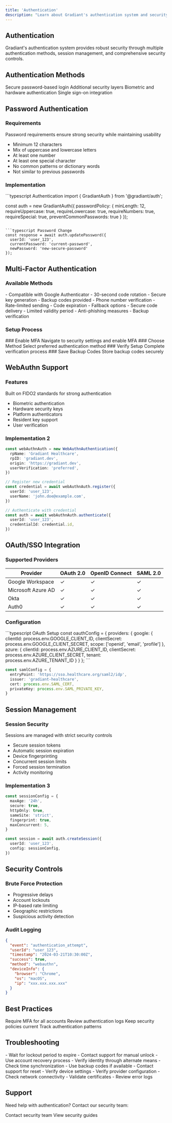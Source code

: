 ```yaml
---
title: 'Authentication'
description: "Learn about Gradiant's authentication system and security features"
---
```


## Authentication

Gradiant's authentication system provides robust security through multiple authentication methods,
session management, and comprehensive security controls.

## Authentication Methods

<CardGroup cols={2}>
  <Card
    title="Password Authentication"
    icon="key"
    href="#password-authentication"
  >
    Secure password-based login
  </Card>
  <Card
    title="Multi-Factor Auth"
    icon="shield-check"
    href="#multi-factor-authentication"
  >
    Additional security layers
  </Card>
  <Card title="WebAuthn" icon="fingerprint" href="#webauthn">
    Biometric and hardware authentication
  </Card>
  <Card title="OAuth/SSO" icon="right-to-bracket" href="#oauth-sso">
    Single sign-on integration
  </Card>
</CardGroup>

## Password Authentication

### Requirements

<Info>
  Password requirements ensure strong security while maintaining usability
</Info>

- Minimum 12 characters
- Mix of uppercase and lowercase letters
- At least one number
- At least one special character
- No common patterns or dictionary words
- Not similar to previous passwords

### Implementation

<CodeGroup>
```typescript Authentication
import { GradiantAuth } from '@gradiant/auth';

const auth = new GradiantAuth({
passwordPolicy: {
minLength: 12,
requireUppercase: true,
requireLowercase: true,
requireNumbers: true,
requireSpecial: true,
preventCommonPasswords: true
}
});

<!-- trunk-ignore(markdownlint/MD040) -->
````

```typescript Password Change
const response = await auth.updatePassword({
  userId: 'user_123',
  currentPassword: 'current-password',
  newPassword: 'new-secure-password'
});
````

</CodeGroup>

## Multi-Factor Authentication

### Available Methods

<AccordionGroup>
  <Accordion title="Time-based OTP (TOTP)">
    - Compatible with Google Authenticator - 30-second code rotation - Secure
    key generation - Backup codes provided
  </Accordion>
  <Accordion title="SMS Authentication">
    - Phone number verification - Rate-limited sending - Code expiration -
    Fallback options
  </Accordion>
  <Accordion title="Email Authentication">
    - Secure code delivery - Limited validity period - Anti-phishing measures -
    Backup verification
  </Accordion>
</AccordionGroup>

### Setup Process

<Steps>
  ### Enable MFA Navigate to security settings and enable MFA ### Choose Method
  Select preferred authentication method ### Verify Setup Complete verification
  process ### Save Backup Codes Store backup codes securely
</Steps>

## WebAuthn Support

### Features

<Check>Built on FIDO2 standards for strong authentication</Check>

- Biometric authentication
- Hardware security keys
- Platform authenticators
- Resident key support
- User verification

### Implementation 2

```typescript
const webAuthnAuth = new WebAuthnAuthentication({
  rpName: 'Gradiant Healthcare',
  rpID: 'gradiant.dev',
  origin: 'https://gradiant.dev',
  userVerification: 'preferred',
})

// Register new credential
const credential = await webAuthnAuth.register({
  userId: 'user_123',
  userName: 'john.doe@example.com',
})

// Authenticate with credential
const auth = await webAuthnAuth.authenticate({
  userId: 'user_123',
  credentialId: credential.id,
})
```

## OAuth/SSO Integration

### Supported Providers

| Provider           | OAuth 2.0 | OpenID Connect | SAML 2.0 |
| ------------------ | --------- | -------------- | -------- |
| Google Workspace   | ✓         | ✓              | ✓        |
| Microsoft Azure AD | ✓         | ✓              | ✓        |
| Okta               | ✓         | ✓              | ✓        |
| Auth0              | ✓         | ✓              | ✓        |

### Configuration

<CodeGroup>
```typescript OAuth Setup
const oauthConfig = {
  providers: {
    google: {
      clientId: process.env.GOOGLE_CLIENT_ID,
      clientSecret: process.env.GOOGLE_CLIENT_SECRET,
      scope: ['openid', 'email', 'profile']
    },
    azure: {
      clientId: process.env.AZURE_CLIENT_ID,
      clientSecret: process.env.AZURE_CLIENT_SECRET,
      tenant: process.env.AZURE_TENANT_ID
    }
  }
};
```

```typescript SAML Setup
const samlConfig = {
  entryPoint: 'https://sso.healthcare.org/saml2/idp',
  issuer: 'gradiant-healthcare',
  cert: process.env.SAML_CERT,
  privateKey: process.env.SAML_PRIVATE_KEY,
}
```

</CodeGroup>

## Session Management

### Session Security

<Warning>Sessions are managed with strict security controls</Warning>

- Secure session tokens
- Automatic session expiration
- Device fingerprinting
- Concurrent session limits
- Forced session termination
- Activity monitoring

### Implementation 3

```typescript
const sessionConfig = {
  maxAge: '24h',
  secure: true,
  httpOnly: true,
  sameSite: 'strict',
  fingerprint: true,
  maxConcurrent: 5,
}

const session = await auth.createSession({
  userId: 'user_123',
  config: sessionConfig,
})
```

## Security Controls

### Brute Force Protection

- Progressive delays
- Account lockouts
- IP-based rate limiting
- Geographic restrictions
- Suspicious activity detection

### Audit Logging

```json
{
  "event": "authentication_attempt",
  "userId": "user_123",
  "timestamp": "2024-03-21T10:30:00Z",
  "success": true,
  "method": "webauthn",
  "deviceInfo": {
    "browser": "Chrome",
    "os": "macOS",
    "ip": "xxx.xxx.xxx.xxx"
  }
}
```

## Best Practices

<CardGroup cols={2}>
  <Card title="Enable MFA" icon="shield-check">
    Require MFA for all accounts
  </Card>
  <Card title="Regular Audits" icon="clipboard-check">
    Review authentication logs
  </Card>
  <Card title="Update Policies" icon="book">
    Keep security policies current
  </Card>
  <Card title="Monitor Activity" icon="chart-line">
    Track authentication patterns
  </Card>
</CardGroup>

## Troubleshooting

<AccordionGroup>
  <Accordion title="Account Lockout">
    - Wait for lockout period to expire - Contact support for manual unlock -
    Use account recovery process - Verify identity through alternate means
  </Accordion>
  <Accordion title="MFA Issues">
    - Check time synchronization - Use backup codes if available - Contact
    support for reset - Verify device settings
  </Accordion>
  <Accordion title="SSO Problems">
    - Verify provider configuration - Check network connectivity - Validate
    certificates - Review error logs
  </Accordion>
</AccordionGroup>

## Support

Need help with authentication? Contact our security team:

<CardGroup cols={2}>
  <Card
    title="Security Support"
    icon="headset"
    href="mailto:security@gradiant.dev"
  >
    Contact security team
  </Card>
  <Card title="Documentation" icon="book" href="/security/docs">
    View security guides
  </Card>
</CardGroup>
